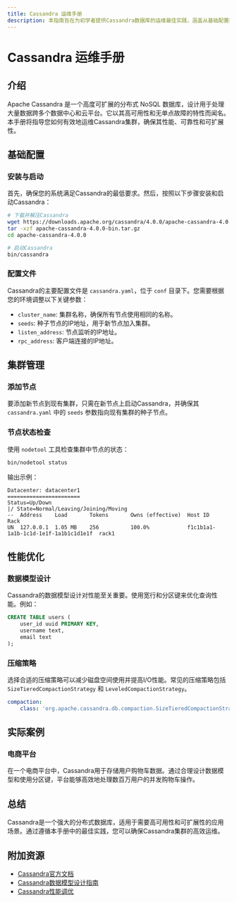 ```yaml
---
title: Cassandra 运维手册
description: 本指南旨在为初学者提供Cassandra数据库的运维最佳实践，涵盖从基础配置到高级优化的全面内容。
---
```


# Cassandra 运维手册

## 介绍

Apache Cassandra 是一个高度可扩展的分布式 NoSQL 数据库，设计用于处理大量数据跨多个数据中心和云平台。它以其高可用性和无单点故障的特性而闻名。本手册将指导您如何有效地运维Cassandra集群，确保其性能、可靠性和可扩展性。

## 基础配置

### 安装与启动

首先，确保您的系统满足Cassandra的最低要求。然后，按照以下步骤安装和启动Cassandra：

```bash
# 下载并解压Cassandra
wget https://downloads.apache.org/cassandra/4.0.0/apache-cassandra-4.0.0-bin.tar.gz
tar -xzf apache-cassandra-4.0.0-bin.tar.gz
cd apache-cassandra-4.0.0

# 启动Cassandra
bin/cassandra
```

### 配置文件

Cassandra的主要配置文件是 `cassandra.yaml`，位于 `conf` 目录下。您需要根据您的环境调整以下关键参数：

- `cluster_name`: 集群名称，确保所有节点使用相同的名称。
- `seeds`: 种子节点的IP地址，用于新节点加入集群。
- `listen_address`: 节点监听的IP地址。
- `rpc_address`: 客户端连接的IP地址。

## 集群管理

### 添加节点

要添加新节点到现有集群，只需在新节点上启动Cassandra，并确保其 `cassandra.yaml` 中的 `seeds` 参数指向现有集群的种子节点。

### 节点状态检查

使用 `nodetool` 工具检查集群中节点的状态：

```bash
bin/nodetool status
```

输出示例：

```
Datacenter: datacenter1
=======================
Status=Up/Down
|/ State=Normal/Leaving/Joining/Moving
--  Address    Load       Tokens       Owns (effective)  Host ID                               Rack
UN  127.0.0.1  1.05 MB    256          100.0%            f1c1b1a1-1a1b-1c1d-1e1f-1a1b1c1d1e1f  rack1
```

## 性能优化

### 数据模型设计

Cassandra的数据模型设计对性能至关重要。使用宽行和分区键来优化查询性能。例如：

```sql
CREATE TABLE users (
    user_id uuid PRIMARY KEY,
    username text,
    email text
);
```

### 压缩策略

选择合适的压缩策略可以减少磁盘空间使用并提高I/O性能。常见的压缩策略包括 `SizeTieredCompactionStrategy` 和 `LeveledCompactionStrategy`。

```yaml
compaction:
    class: 'org.apache.cassandra.db.compaction.SizeTieredCompactionStrategy'
```

## 实际案例

### 电商平台

在一个电商平台中，Cassandra用于存储用户购物车数据。通过合理设计数据模型和使用分区键，平台能够高效地处理数百万用户的并发购物车操作。

## 总结

Cassandra是一个强大的分布式数据库，适用于需要高可用性和可扩展性的应用场景。通过遵循本手册中的最佳实践，您可以确保Cassandra集群的高效运维。

## 附加资源

- [Cassandra官方文档](https://cassandra.apache.org/doc/latest/)
- [Cassandra数据模型设计指南](https://docs.datastax.com/en/dse/6.7/cql/cql/cql_using/useWhenDataModel.html)
- [Cassandra性能调优](https://docs.datastax.com/en/dse/6.7/dse-admin/datastax_enterprise/operations/opsTuneDSE.html)
